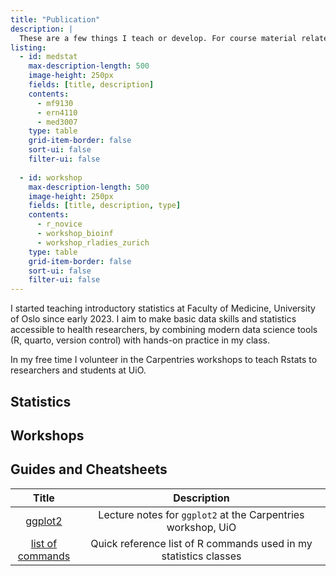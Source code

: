 ```yaml
---
title: "Publication"
description: |
  These are a few things I teach or develop. For course material related to the courses, please check the description for more details.
listing:
  - id: medstat
    max-description-length: 500
    image-height: 250px
    fields: [title, description]
    contents: 
      - mf9130
      - ern4110
      - med3007
    type: table
    grid-item-border: false
    sort-ui: false
    filter-ui: false
    
  - id: workshop
    max-description-length: 500
    image-height: 250px
    fields: [title, description, type]
    contents: 
      - r_novice
      - workshop_bioinf
      - workshop_rladies_zurich
    type: table
    grid-item-border: false
    sort-ui: false
    filter-ui: false
---
```


I started teaching introductory statistics at Faculty of Medicine, University of Oslo since early 2023. I aim to make basic data skills and statistics accessible to health researchers, by combining modern data science tools (R, quarto, version control) with hands-on practice in my class.

In my free time I volunteer in the Carpentries workshops to teach Rstats to researchers and students at UiO.


## Statistics

::: {#medstat}
:::

## Workshops

::: {#workshop}
:::

## Guides and Cheatsheets

| Title |   Description            |
|:-----:|:------------------------:|
| [ggplot2](https://github.com/chizapoth/chizapoth.github.io/blob/main/resources/lecture_ggplot.pdf) | Lecture notes for `ggplot2` at the Carpentries workshop, UiO|
| [list of commands](https://ocbe-uio.github.io/teaching_mf9130e/lab/list_of_commands.html) | Quick reference list of R commands used in my statistics classes |
